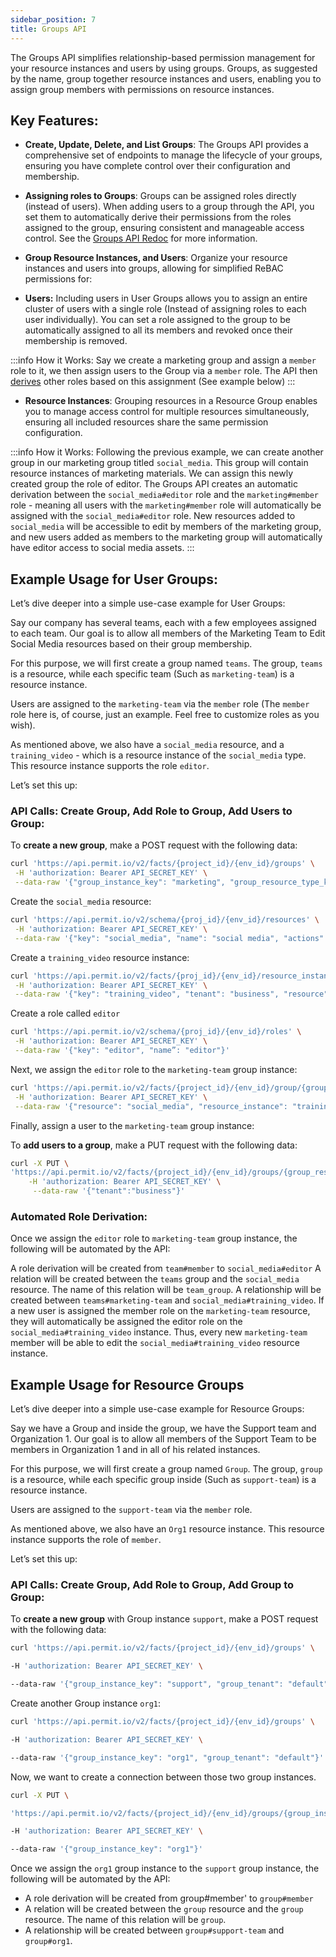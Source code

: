 ```yaml
---
sidebar_position: 7
title: Groups API
---
```



The Groups API simplifies relationship-based permission management for your resource instances and users by using groups. Groups, as suggested by the name, group together resource instances and users, enabling you to assign group members with permissions on resource instances.


## Key Features:

- **Create, Update, Delete, and List Groups**: The Groups API provides a comprehensive set of endpoints to manage the lifecycle of your groups, ensuring you have complete control over their configuration and membership.

- **Assigning roles to Groups**: Groups can be assigned roles directly (instead of users). When adding users to a group through the API, you set them to automatically derive their permissions from the roles assigned to the group, ensuring consistent and manageable access control. See the [Groups API Redoc](https://api.permit.io/v2/redoc#tag/Groups) for more information.

- **Group Resource Instances, and Users**: Organize your resource instances and users into groups, allowing for simplified ReBAC permissions for:

- **Users:** Including users in User Groups allows you to assign an entire cluster of users with a single role (Instead of assigning roles to each user individually). You can set a role assigned to the group to be automatically assigned to all its members and revoked once their membership is removed.

:::info How it Works:
Say we create a marketing group and assign a `member` role to it, we then assign users to the Group via a `member` role. The API then [derives](/how-to/build-policies/rebac/overview/#role-derivation) other roles based on this assignment (See example below)
:::

- **Resource Instances**: Grouping resources in a Resource Group enables you to manage access control for multiple resources simultaneously, ensuring all included resources share the same permission configuration.

:::info How it Works:
Following the previous example, we can create another group in our marketing group titled `social_media`. This group will contain resource instances of marketing materials. We can assign this newly created group the role of editor.
The Groups API creates an automatic derivation between the `social_media#editor` role and the `marketing#member` role - meaning all users with the `marketing#member` role will automatically be assigned with the `social_media#editor` role. New resources added to `social_media` will be accessible to edit by members of the marketing group, and new users added as members to the marketing group will automatically have editor access to social media assets.
:::

## Example Usage for User Groups:

Let’s dive deeper into a simple use-case example for User Groups:

Say our company has several teams, each with a few employees assigned to each team. Our goal is to allow all members of the Marketing Team to Edit Social Media resources based on their group membership.

For this purpose, we will first create a group named `teams`. The group, `teams` is a resource, while each specific team (Such as `marketing-team`) is a resource instance.

Users are assigned to the `marketing-team` via the `member` role (The `member` role here is, of course, just an example. Feel free to customize roles as you wish).

As mentioned above, we also have a `social_media` resource, and a `training_video` - which is a resource instance of the `social_media` type. This resource instance supports the role `editor`.

Let’s set this up:

### API Calls: Create Group, Add Role to Group, Add Users to Group:


To **create a new group**, make a POST request with the following data:

```bash
curl 'https://api.permit.io/v2/facts/{project_id}/{env_id}/groups' \
 -H 'authorization: Bearer API_SECRET_KEY' \
 --data-raw '{"group_instance_key": "marketing", "group_resource_type_key": "teams", "group_tenant": "default"}'
```

Create the `social_media` resource:

```bash
curl 'https://api.permit.io/v2/schema/{proj_id}/{env_id}/resources' \
 -H 'authorization: Bearer API_SECRET_KEY' \
 --data-raw '{"key": "social_media", "name": "social media", "actions":{}}'
```

Create a `training_video` resource instance:

```bash
curl 'https://api.permit.io/v2/facts/{proj_id}/{env_id}/resource_instances' \
 -H 'authorization: Bearer API_SECRET_KEY' \
 --data-raw '{"key": "training_video", "tenant": "business", "resource":"social_media"}'
```

Create a role called `editor`
```bash
curl 'https://api.permit.io/v2/schema/{proj_id}/{env_id}/roles' \
 -H 'authorization: Bearer API_SECRET_KEY' \
 --data-raw '{"key": "editor", "name”: "editor"}'
```

Next, we assign the `editor` role to the `marketing-team` group instance:

```bash
curl 'https://api.permit.io/v2/facts/{project_id}/{env_id}/group/{group_resource_type_key}/roles' \
 -H 'authorization: Bearer API_SECRET_KEY' \
 --data-raw '{"resource": "social_media", "resource_instance": "training_video", "role": "editor", tenant:"business"}'
```

Finally, assign a user to the `marketing-team` group instance:

To **add users to a group**, make a PUT request with the following data:

```bash
curl -X PUT \
'https://api.permit.io/v2/facts/{project_id}/{env_id}/groups/{group_resource_type_key}/users/{user_id}' \
    -H 'authorization: Bearer API_SECRET_KEY' \
     --data-raw '{"tenant":"business"}'
```

### Automated Role Derivation:

Once we assign the `editor` role to `marketing-team` group instance,  the following will be automated by the API:


A role derivation will be created from `team#member` to `social_media#editor`
A relation will be created between the `teams` group and the `social_media` resource. The name of this relation will be `team_group`.
A relationship will be created between `teams#marketing-team` and `social_media#training_video`.
If a new user is assigned the member role on the `marketing-team` resource, they will automatically be assigned the editor role on the `social_media#training_video` instance.
Thus, every new `marketing-team` member will be able to edit the `social_media#training_video` resource instance.

## Example Usage for Resource Groups

Let’s dive deeper into a simple use-case example for Resource Groups:

Say we have a Group and inside the group, we have the Support team and Organization 1. Our goal is to allow all members of the Support Team to be members in Organization 1 and in all of his related instances.

For this purpose, we will first create a group named `Group`. The group, `group` is a resource, while each specific group inside (Such as `support-team`) is a resource instance.

Users are assigned to the `support-team` via the `member` role.

As mentioned above, we also have an `Org1` resource instance.
This resource instance supports the role of `member`.

Let’s set this up:

### API Calls: Create Group, Add Role to Group, Add Group to Group:

To **create a new group** with Group instance `support`, make a POST request with the following data:

```bash
curl 'https://api.permit.io/v2/facts/{project_id}/{env_id}/groups' \

-H 'authorization: Bearer API_SECRET_KEY' \

--data-raw '{"group_instance_key": "support", "group_tenant": "default"}'

```

Create another Group instance `org1`:

```bash
curl 'https://api.permit.io/v2/facts/{project_id}/{env_id}/groups' \

-H 'authorization: Bearer API_SECRET_KEY' \

--data-raw '{"group_instance_key": "org1", "group_tenant": "default"}'
```

Now, we want to create a connection between those two group instances.

```bash
curl -X PUT \

'https://api.permit.io/v2/facts/{project_id}/{env_id}/groups/{group_instance_key}/assign_group' \

-H 'authorization: Bearer API_SECRET_KEY' \

--data-raw '{"group_instance_key": "org1"}'
```

Once we assign the `org1` group instance  to the `support` group instance, the following will be automated by the API:

- A role derivation will be created from group#member' to `group#member`
- A relation will be created between the `group` resource and the `group` resource. The name of this relation will be `group`.
- A relationship will be created between `group#support-team` and `group#org1`.